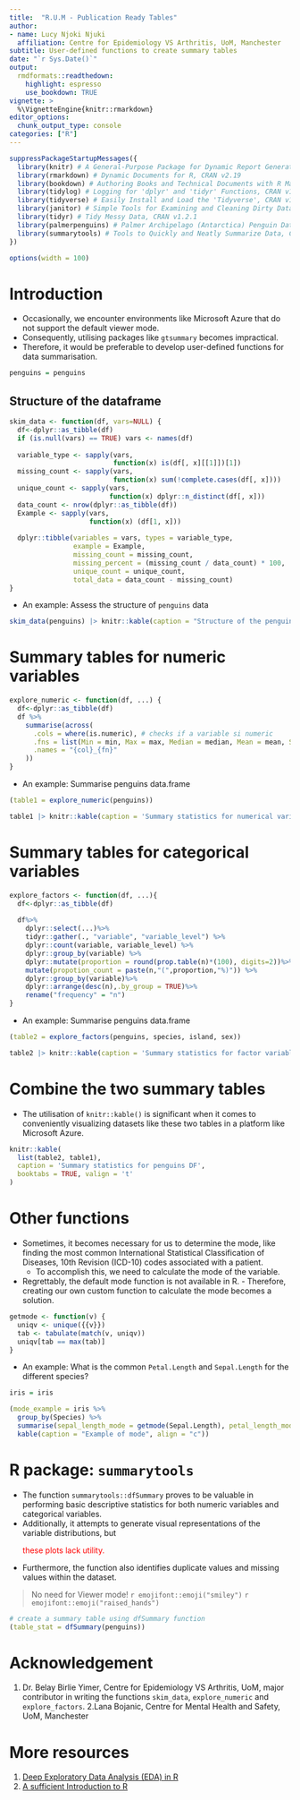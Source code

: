 ---
title:  "R.U.M - Publication Ready Tables"
author:
- name: Lucy Njoki Njuki
  affiliation: Centre for Epidemiology VS Arthritis, UoM, Manchester
subtitle: User-defined functions to create summary tables
date: "`r Sys.Date()`"
output:
  rmdformats::readthedown:
    highlight: espresso
    use_bookdown: TRUE
vignette: >
  %\VignetteEngine{knitr::rmarkdown}
editor_options: 
  chunk_output_type: console
categories: ["R"]
---


```{r style, echo=FALSE, message=FALSE, warning=FALSE, results="hide"}
suppressPackageStartupMessages({
  library(knitr) # A General-Purpose Package for Dynamic Report Generation in R, CRAN v1.41
  library(rmarkdown) # Dynamic Documents for R, CRAN v2.19
  library(bookdown) # Authoring Books and Technical Documents with R Markdown, CRAN v0.33
  library(tidylog) # Logging for 'dplyr' and 'tidyr' Functions, CRAN v1.0.2
  library(tidyverse) # Easily Install and Load the 'Tidyverse', CRAN v1.3.2
  library(janitor) # Simple Tools for Examining and Cleaning Dirty Data, CRAN v2.2.0
  library(tidyr) # Tidy Messy Data, CRAN v1.2.1
  library(palmerpenguins) # Palmer Archipelago (Antarctica) Penguin Data, CRAN v0.1.1
  library(summarytools) # Tools to Quickly and Neatly Summarize Data, CRAN v1.0.1
})

options(width = 100)
```


\newpage

# Introduction

- Occasionally, we encounter environments like Microsoft Azure that do not support the default viewer mode. 
- Consequently, utilising packages like `gtsummary` becomes impractical.
- Therefore, it would be preferable to develop user-defined functions for data summarisation.

```{r penguins_df, results='hide'}
penguins = penguins
```

## Structure of the dataframe

```{r skim_data_fn, warning=FALSE, message=FALSE}
skim_data <- function(df, vars=NULL) {
  df<-dplyr::as_tibble(df)
  if (is.null(vars) == TRUE) vars <- names(df)
  
  variable_type <- sapply(vars,
                          function(x) is(df[, x][[1]])[1])
  missing_count <- sapply(vars,
                          function(x) sum(!complete.cases(df[, x])))
  unique_count <- sapply(vars,
                         function(x) dplyr::n_distinct(df[, x]))
  data_count <- nrow(dplyr::as_tibble(df))
  Example <- sapply(vars,
                    function(x) (df[1, x]))
  
  dplyr::tibble(variables = vars, types = variable_type,
                example = Example,
                missing_count = missing_count,
                missing_percent = (missing_count / data_count) * 100,
                unique_count = unique_count,
                total_data = data_count - missing_count)
}
```

- An example: Assess the structure of `penguins` data

```{r warning=FALSE, message=FALSE}
skim_data(penguins) |> knitr::kable(caption = "Structure of the penguin species dataset")
```


# Summary tables for numeric variables

```{r explore_numeric_fn, warning=FALSE, message=FALSE}
explore_numeric <- function(df, ...) {
  df<-dplyr::as_tibble(df)
  df %>%
    summarise(across(
      .cols = where(is.numeric), # checks if a variable si numeric
      .fns = list(Min = min, Max = max, Median = median, Mean = mean, SD = sd), na.rm = TRUE, 
      .names = "{col}_{fn}"
    )) 
}
```

- An example: Summarise penguins data.frame

```{r explore_numeric_fn_example, warning=FALSE, message=FALSE, results='hide'}
(table1 = explore_numeric(penguins))
```

```{r warning=FALSE, message=FALSE}
table1 |> knitr::kable(caption = 'Summary statistics for numerical variables in a DF for penguin species')
```

# Summary tables for categorical variables

```{r explore_factors_fn}
explore_factors <- function(df, ...){
  df<-dplyr::as_tibble(df)
  
  df%>%
    dplyr::select(...)%>%
    tidyr::gather(., "variable", "variable_level") %>%
    dplyr::count(variable, variable_level) %>%
    dplyr::group_by(variable) %>%             
    dplyr::mutate(proportion = round(prop.table(n)*(100), digits=2))%>%
    mutate(propotion_count = paste(n,"(",proportion,"%)")) %>%
    dplyr::group_by(variable)%>%
    dplyr::arrange(desc(n),.by_group = TRUE)%>%
    rename("frequency" = "n")
}
```

- An example: Summarise penguins data.frame

```{r explore_factors_fn_example, warning=FALSE, message=FALSE, results='hide'}
(table2 = explore_factors(penguins, species, island, sex))
```

```{r warning=FALSE, message=FALSE}
table2 |> knitr::kable(caption = 'Summary statistics for factor variables in a DF for penguin species', align = "c")
```

# Combine the two summary tables

- The utilisation of `knitr::kable()` is significant when it comes to conveniently visualizing datasets like these two tables in a platform like Microsoft Azure.

```{r warning=FALSE, message=FALSE}
knitr::kable(
  list(table2, table1),
  caption = 'Summary statistics for penguins DF',
  booktabs = TRUE, valign = 't'
)
```

\newpage

# Other functions

- Sometimes, it becomes necessary for us to determine the mode, like finding the most common International Statistical Classification of Diseases, 10th Revision (ICD-10) codes associated with a patient. 
  - To accomplish this, we need to calculate the mode of the variable.
- Regrettably, the default mode function is not available in R. - Therefore, creating our own custom function to calculate the mode becomes a solution.

```{r get_mode, warning=FALSE, message=FALSE}
getmode <- function(v) {
  uniqv <- unique({{v}})
  tab <- tabulate(match(v, uniqv))
  uniqv[tab == max(tab)]
}

```

- An example: What is the common `Petal.Length` and `Sepal.Length` for the different species?

```{r iris_df, results='hide', warning=FALSE, message=FALSE}
iris = iris
```

```{r warning=FALSE, message=FALSE}
(mode_example = iris %>% 
  group_by(Species) %>% 
  summarise(sepal_length_mode = getmode(Sepal.Length), petal_length_mode = getmode(Petal.Length)) %>% 
  kable(caption = "Example of mode", align = "c"))
```

# R package: `summarytools`

- The function `summarytools::dfSummary` proves to be valuable in performing basic descriptive statistics for both numeric variables and categorical variables.
- Additionally, it attempts to generate visual representations of the variable distributions, but <p style="color:red">these plots lack utility.</p>
- Furthermore, the function also identifies duplicate values and missing values within the dataset.

> No need for Viewer mode! `r emojifont::emoji("smiley")` `r emojifont::emoji("raised_hands")`

```{r df_summary_tables, warning=FALSE, message=FALSE}
# create a summary table using dfSummary function
(table_stat = dfSummary(penguins))
```


# Acknowledgement

1. Dr. Belay Birlie Yimer, Centre for Epidemiology VS Arthritis, UoM, major contributor in writing the functions `skim_data`, `explore_numeric` and `explore_factors`. 
2.Lana Bojanic, Centre for Mental Health and Safety, UoM, Manchester

# More resources

1. [Deep Exploratory Data Analysis (EDA) in R](https://yuzar-blog.netlify.app/posts/2021-01-09-exploratory-data-analysis-and-beyond-in-r-in-progress/#summarytools)
2. [A sufficient Introduction to R](https://dereksonderegger.github.io/570L/12-user-defined-functions.html)

